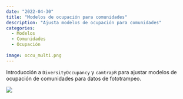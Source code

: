 ```yaml
---
date: "2022-04-30"
title: "Modelos de ocupación para comunidades"
description: "Ajusta modelos de ocupación para comunidades"
categories:
  - Modelos
  - Comunidades
  - Ocupación
  
image: occu_multi.png
---
```


Introducción a `DiversityOccupancy` y `camtrapR` para ajustar modelos de ocupación de comunidades para datos de fototrampeo.

[![](occu_multi.png)](https://gpandradep.github.io/Ocupacion_comunidades/)

